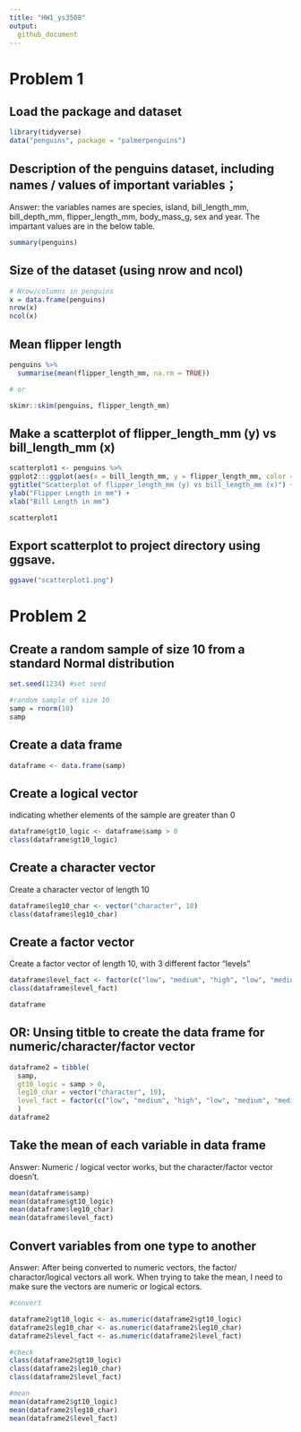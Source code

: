 ```yaml
---
title: "HW1_ys3508"
output: 
  github_document
---
```

# Problem 1
## Load the package and dataset
```r
library(tidyverse) 
data("penguins", package = "palmerpenguins")
```


## Description of the penguins dataset, including names / values of important variables；

Answer: the variables names are species, island, bill_length_mm, bill_depth_mm, flipper_length_mm, body_mass_g, sex and year. The impartant values are in the below table.

```r
summary(penguins)
```

## Size of the dataset (using nrow and ncol)
```r
# Nrow/columns in penguins
x = data.frame(penguins)
nrow(x)
ncol(x)
```

## Mean flipper length
```r
penguins %>%
  summarise(mean(flipper_length_mm, na.rm = TRUE))

# or

skimr::skim(penguins, flipper_length_mm)
```

## Make a scatterplot of flipper_length_mm (y) vs bill_length_mm (x)


```r
scatterplot1 <- penguins %>%
ggplot2:::ggplot(aes(x = bill_length_mm, y = flipper_length_mm, color = species)) + geom_point() +
ggtitle("Scatterplot of flipper_length_mm (y) vs bill_length_mm (x)") +
ylab("Flipper Length in mm") +
xlab("Bill Length in mm")

scatterplot1
```

## Export scatterplot to project directory using ggsave.
```r
ggsave("scatterplot1.png")
```

# Problem 2

## Create a random sample of size 10 from a standard Normal distribution
```r
set.seed(1234) #set seed

#random sample of size 10
samp = rnorm(10)
samp

```

## Create a data frame
```r
dataframe <- data.frame(samp)
```

## Create a logical vector 
indicating whether elements of the sample are greater than 0
```r
dataframe$gt10_logic <- dataframe$samp > 0
class(dataframe$gt10_logic)
```

## Create a character vector 
Create a character vector of length 10
```r
dataframe$leg10_char <- vector("character", 10)
class(dataframe$leg10_char)
```

## Create a factor vector 
Create a factor vector of length 10, with 3 different factor “levels”
```r
dataframe$level_fact <- factor(c("low", "medium", "high", "low", "medium", "medium", "low","low","low","low"), levels = c("low", "medium", "high"))
class(dataframe$level_fact)

dataframe

```



## OR: Unsing titble to create the data frame for numeric/character/factor vector 

```r
dataframe2 = tibble(
  samp,
  gt10_logic = samp > 0,
  leg10_char = vector("character", 10),
  level_fact = factor(c("low", "medium", "high", "low", "medium", "medium", "low","low","low","low"), levels = c("low", "medium", "high"))
  )
dataframe2

```
## Take the mean of each variable in data frame

Answer: Numeric / logical vector works, but the character/factor vector doesn’t.
```r
mean(dataframe$samp)
mean(dataframe$gt10_logic)
mean(dataframe$leg10_char)
mean(dataframe$level_fact)

```

## Convert variables from one type to another

Answer: After being converted to numeric vectors, the factor/ charactor/logical vectors  all work. When trying to take the mean, I need to make sure the vectors are numeric or logical ectors.

```r
#convert

dataframe2$gt10_logic <- as.numeric(dataframe2$gt10_logic)
dataframe2$leg10_char <- as.numeric(dataframe2$leg10_char)
dataframe2$level_fact <- as.numeric(dataframe2$level_fact)

#check
class(dataframe2$gt10_logic)
class(dataframe2$leg10_char)
class(dataframe2$level_fact)

#mean
mean(dataframe2$gt10_logic)
mean(dataframe2$leg10_char)
mean(dataframe2$level_fact)

```

